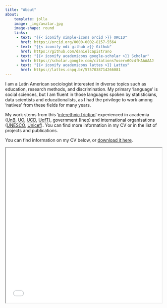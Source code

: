 ```yaml
---
title: "About"
about:
    template: jolla
    image: _img/avatar.jpg
    image-shape: round
    links:
     - text: "{{< iconify simple-icons orcid >}} ORCID"
       href: https://orcid.org/0000-0002-8157-5564
     - text: "{{< iconify mdi github >}} Github"
       href: https://github.com/danielcapistrano
     - text: "{{< iconify academicons google-scholar >}} Scholar"
       href: https://scholar.google.com/citations?user=6Oz4fHAAAAAJ
     - text: "{{< iconify academicons lattes >}} Lattes"
       href: https://lattes.cnpq.br/5757038714266081 
---
```



I am a Latin American sociologist interested in diverse topics such as education, research methods, and discrimination. My primary 'language' is social sciences, but I am fluent in those languages spoken by statisticians, data scientists and educationalists, as I had the privilege to work among 'natives' from these fields for many years. 

My work stems from this '[interethnic friction](https://onlinelibrary.wiley.com/doi/10.1002/9781118924396.wbiea1825)' experienced in academia ([UnB](http://www.unb.br), [UO](http://www.ox.ac.uk), [UCD](http://www.ucd.ie), [UofT](http://www.utoronto.ca)), government (Inep) and international organisations ([UNESCO](https://uis.unesco.org), [Unicef](https://www.unicef.org/brazil/)).  You can find more information in my CV or in the list of projects and publications. 

You can find information on my CV below, or [download it here](./Capistrano_CV.pdf). 


```{=html}
<p align="center"><iframe width="100%" height="500" src="./Capistrano_CV.pdf" title="Daniel Capistrano"></iframe></p>
```
